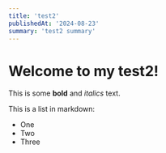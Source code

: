 ```yaml
---
title: 'test2'
publishedAt: '2024-08-23'
summary: 'test2 summary'
---
```


# Welcome to my test2!
 
This is some **bold** and _italics_ text.
 
This is a list in markdown:
 
- One
- Two
- Three